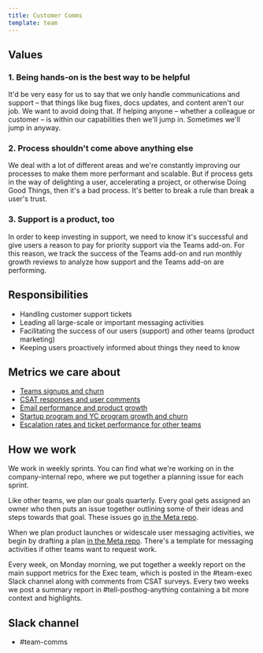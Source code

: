 ```yaml
---
title: Customer Comms
template: team
---
```


## Values

### 1. Being hands-on is the best way to be helpful

It'd be very easy for us to say that we only handle communications and support – that things like bug fixes, docs updates, and content aren't our job. We want to avoid doing that. If helping anyone – whether a colleague or customer – is within our capabilities then we'll jump in. Sometimes we'll jump in anyway. 

### 2. Process shouldn't come above anything else

We deal with a lot of different areas and we're constantly improving our processes to make them more performant and scalable. But if process gets in the way of delighting a user, accelerating a project, or otherwise Doing Good Things, then it's a bad process. It's better to break a rule than break a user's trust.
  
### 3. Support is a product, too

In order to keep investing in support, we need to know it's successful and give users a reason to pay for priority support via the Teams add-on. For this reason, we track the success of the Teams add-on and run monthly growth reviews to analyze how support and the Teams add-on are performing.

## Responsibilities

- Handling customer support tickets
- Leading all large-scale or important messaging activities
- Facilitating the success of our users (support) and other teams (product marketing)
- Keeping users proactively informed about things they need to know

## Metrics we care about

- [Teams signups and churn](https://us.posthog.com/project/2/insights/LUrGLRfk)
- [CSAT responses and user comments](https://us.posthog.com/project/2/surveys/018d1739-070f-0000-e5e7-60d9e66cb429)
- [Email performance and product growth](https://fly.customer.io/workspaces/127208/journeys)
- [Startup program and YC program growth and churn](https://us.posthog.com/project/2/insights/myz6lsNK)
- [Escalation rates and ticket performance for other teams](https://posthoghelp.zendesk.com/explore/dashboard/precanned/00ED29FD6878842D011808EA714C5F470227102AAEF5CC3C1C706E448CF61B73)

## How we work

<p>We work in weekly sprints. You can find what we're working on in the <PrivateLink url="https://github.com/PostHog/company-internal/issues">company-internal</PrivateLink> repo, where we put together a planning issue for each sprint.</p>

Like other teams, we plan our goals quarterly. Every goal gets assigned an owner who then puts an issue together outlining some of their ideas and steps towards that goal. These issues go [in the Meta repo](https://github.com/PostHog/meta/issues/).

When we plan product launches or widescale user messaging activities, we begin by drafting a plan [in the Meta repo](https://github.com/PostHog/meta/issues/). There's a template for messaging activities if other teams want to request work. 

Every week, on Monday morning, we put together a weekly report on the main support metrics for the Exec team, which is posted in the #team-exec Slack channel along with comments from CSAT surveys. Every two weeks we post a summary report in #tell-posthog-anything containing a bit more context and highlights. 

## Slack channel

- <PrivateLink url="https://posthog.slack.com/archives/C075D3C5HST">#team-comms</PrivateLink>
